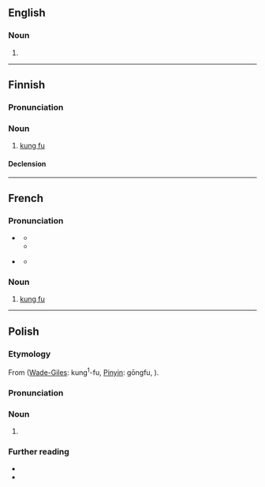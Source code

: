 {{also|kungfu|kung fu}}
==English==

===Noun===
{{en-noun|-}}

# {{alternative spelling of|en|kung fu}}

----

==Finnish==

===Pronunciation===
{{fi-pronunciation|kungfuu}}

===Noun===
{{fi-noun}}

# [[kung fu]] {{gloss|martial art}}

====Declension====
{{fi-decl-rosé|kung-fu|a}}

----

==French==

===Pronunciation===
* {{a|France}} {{fr-IPA|kouŋfou}}
** {{audio|fr|Fr-Normandie-kung-fu.ogg|Audio (France)}}
** {{audio|fr|Fr-kung-fu.ogg|Audio (France)}}
* {{a|Quebec}} {{fr-IPA|koŋfou}}
** {{audio|fr|Qc-kung-fu.oga|Audio (Quebec)}}

===Noun===
{{fr-noun|m|-}}

# [[kung fu]]

----

==Polish==
{{wp|lang=pl}}

===Etymology===
From {{bor|pl|cmn|功夫||skill, or accomplishment|sc=Hani}} ([[Wade-Giles]]: kung<sup>1</sup>-fu, [[Pinyin]]: gōngfu, {{IPAchar|/kʊŋ˥˥fu/|lang=cmn}}).

===Pronunciation===
{{pl-p}}

===Noun===
{{pl-noun|g=n|indecl=yes}}

# {{l|en|kung fu}}

===Further reading===
* {{R:pl:WSJP}}
* {{R:PWN}}

{{C|pl|China|Martial arts}}